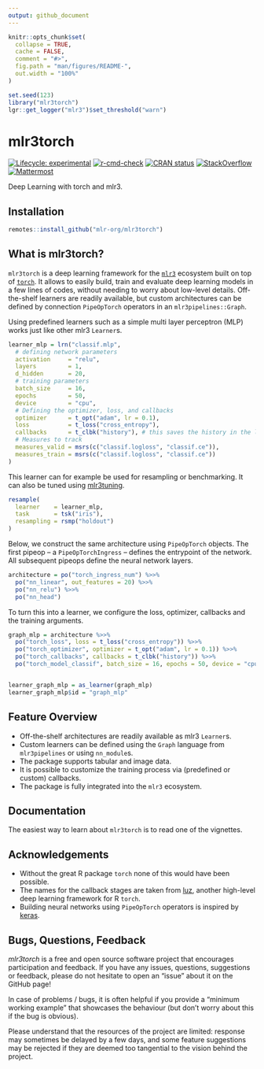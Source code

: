 ```yaml
---
output: github_document
---
```


<!-- README.md is generated from README.Rmd. Please edit that file -->

```r
knitr::opts_chunk$set(
  collapse = TRUE,
  cache = FALSE,
  comment = "#>",
  fig.path = "man/figures/README-",
  out.width = "100%"
)

set.seed(123)
library("mlr3torch")
lgr::get_logger("mlr3")$set_threshold("warn")
```



# mlr3torch

<!-- badges: start -->
[![Lifecycle: experimental](https://img.shields.io/badge/lifecycle-experimental-orange.svg)](https://lifecycle.r-lib.org/articles/stages.html#experimental)
[![r-cmd-check](https://github.com/mlr-org/mlr3torch/actions/workflows/r-cmd-check.yml/badge.svg)](https://github.com/mlr-org/mlr3torch/actions/workflows/r-cmd-check.yml)
[![CRAN status](https://www.r-pkg.org/badges/version/mlr3torch)](https://CRAN.R-project.org/package=mlr3torch)
[![StackOverflow](https://img.shields.io/badge/stackoverflow-mlr3-orange.svg)](https://stackoverflow.com/questions/tagged/mlr3)
[![Mattermost](https://img.shields.io/badge/chat-mattermost-orange.svg)](https://lmmisld-lmu-stats-slds.srv.mwn.de/mlr_invite/)
<!-- badges: end -->

Deep Learning with torch and mlr3.

## Installation

```r
remotes::install_github("mlr-org/mlr3torch")
```

## What is mlr3torch?


`mlr3torch` is a deep learning framework for the [`mlr3`](https://mlr-org.com) ecosystem built on top of [`torch`](https://torch.mlverse.org/).
It allows to easily build, train and evaluate deep learning models in a few lines of codes, without needing to worry about low-level details.
Off-the-shelf learners are readily available, but custom architectures can be defined by connection `PipeOpTorch` operators in an `mlr3pipelines::Graph`.

Using predefined learners such as a simple multi layer perceptron (MLP) works just like other mlr3 `Learner`s.

```r
learner_mlp = lrn("classif.mlp",
  # defining network parameters
  activation     = "relu",
  layers         = 1,
  d_hidden       = 20,
  # training parameters
  batch_size     = 16,
  epochs         = 50,
  device         = "cpu",
  # Defining the optimizer, loss, and callbacks
  optimizer      = t_opt("adam", lr = 0.1),
  loss           = t_loss("cross_entropy"),
  callbacks      = t_clbk("history"), # this saves the history in the learner
  # Measures to track
  measures_valid = msrs(c("classif.logloss", "classif.ce")),
  measures_train = msrs(c("classif.logloss", "classif.ce"))
)
```

This learner can for example be used for resampling or benchmarking.
It can also be tuned using [mlr3tuning](https://mlr3tuning.mlr-org.com/).

```r
resample(
  learner    = learner_mlp,
  task       = tsk("iris"),
  resampling = rsmp("holdout")
)
```

Below, we construct the same architecture using `PipeOpTorch` objects.
The first pipeop -- a `PipeOpTorchIngress` -- defines the entrypoint of the network.
All subsequent pipeops define the neural network layers.

```r
architecture = po("torch_ingress_num") %>>%
  po("nn_linear", out_features = 20) %>>%
  po("nn_relu") %>>%
  po("nn_head")
```

To turn this into a learner, we configure the loss, optimizer, callbacks and the training arguments.

```r
graph_mlp = architecture %>>%
  po("torch_loss", loss = t_loss("cross_entropy")) %>>%
  po("torch_optimizer", optimizer = t_opt("adam", lr = 0.1)) %>>%
  po("torch_callbacks", callbacks = t_clbk("history")) %>>%
  po("torch_model_classif", batch_size = 16, epochs = 50, device = "cpu")


learner_graph_mlp = as_learner(graph_mlp)
learner_graph_mlp$id = "graph_mlp"
```

## Feature Overview

* Off-the-shelf architectures are readily available as mlr3 `Learner`s.
* Custom learners can be defined using the `Graph` language from `mlr3pipelines` or using `nn_module`s.
* The package supports tabular and image data.
* It is possible to customize the training process via (predefined or custom) callbacks.
* The package is fully integrated into the `mlr3` ecosystem.

## Documentation

The easiest way to learn about `mlr3torch` is to read one of the vignettes.

## Acknowledgements

* Without the great R package `torch` none of this would have been possible.
* The names for the callback stages are taken from [luz](https://mlverse.github.io/luz/), another high-level deep learning framework for R `torch`.
* Building neural networks using `PipeOpTorch` operators is inspired by [keras](https://keras.io/).

## Bugs, Questions, Feedback

*mlr3torch* is a free and open source software project that
encourages participation and feedback. If you have any issues,
questions, suggestions or feedback, please do not hesitate to open an
“issue” about it on the GitHub page\!

In case of problems / bugs, it is often helpful if you provide a
“minimum working example” that showcases the behaviour (but don’t
worry about this if the bug is obvious).

Please understand that the resources of the project are limited:
response may sometimes be delayed by a few days, and some feature
suggestions may be rejected if they are deemed too tangential to the
vision behind the project.
